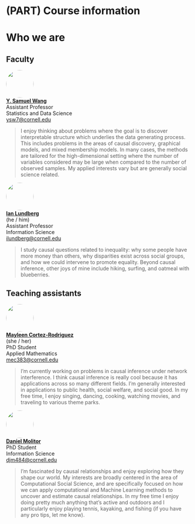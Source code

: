 
# (PART) Course information {-}

# Who we are {-}

<head>
<style>
img {
  border-radius: 50%;
}
</style>
</head>

## Faculty {.unnumbered}

<div class="row">
  <div class="column"><img src="assets/Sam.jpeg" style="width:75px"></div>
  <div class="col-md-5">[**Y. Samuel Wang**](https://ysamuelwang.com/)<br>Assistant Professor<br>Statistics and Data Science<br>
[ysw7@cornell.edu](mailto:ysw7@cornell.edu)</div>
</div>

> I enjoy thinking about problems where the goal is to discover interpretable structure which underlies the data generating process. This includes problems in the areas of causal discovery, graphical models, and mixed membership models. In many cases, the methods are tailored for the high-dimensional setting where the number of variables considered may be large when compared to the number of observed samples. My applied interests vary but are generally social science related.

<div class="row">
  <div class="column"><img src="assets/Ian.jpg" style="width:75px"></div>
  <div class="col-md-5">[**Ian Lundberg**](https://www.ianlundberg.org/)<br>(he / him)<br>Assistant Professor<br>Information Science<br>[ilundberg@cornell.edu](mailto:ilundberg@cornell.edu)</div>
</div>

>I study causal questions related to inequality: why some people have more money than others, why disparities exist across social groups, and how we could intervene to promote equality. Beyond causal inference, other joys of mine include hiking, surfing, and oatmeal with blueberries.

## Teaching assistants {.unnumbered}

<div class="row">
  <div class="column"><img src="assets/Mayleen.jpeg" style="width:75px"></div>
  <div class="col-md-5">[**Mayleen Cortez-Rodriguez**](https://www.mayleencortez.com/)<br>(she / her)<br>PhD Student<br>Applied Mathematics<br>
[mec383@cornell.edu](mailto:mec383@cornell.edu)</div>
</div>

> I'm currently working on problems in causal inference under network interference. I think causal inference is really cool because it has applications across so many different fields. I'm generally interested in applications to public health, social welfare, and social good. In my free time, I enjoy singing, dancing, cooking, watching movies, and traveling to various theme parks. 

<div class="row">
  <div class="column"><img src="assets/Daniel.png" style="width:75px"></div>
  <div class="col-md-5">[**Daniel Molitor**](https://www.dmolitor.com/)<br>PhD Student<br>Information Science<br>
[djm484@cornell.edu](mailto:djm484@cornell.edu)</div>
</div>

> I’m fascinated by causal relationships and enjoy exploring how they shape our world. My interests are broadly centered in the area of Computational Social Science, and are specifically focused on how we can apply computational and Machine Learning methods to uncover and estimate causal relationships. In my free time I enjoy doing pretty much anything that's active and outdoors and I particularly enjoy playing tennis, kayaking, and fishing (if you have any pro tips, let me know).

